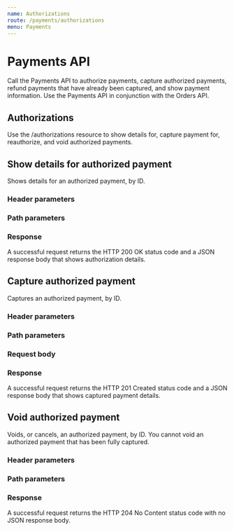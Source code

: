 ```yaml
---
name: Authorizations
route: /payments/authorizations
menu: Payments
---
```



# Payments API

Call the Payments API to authorize payments, capture authorized payments, refund payments that have already been captured, and show payment information. Use the Payments API in conjunction with the Orders API.

<h2>Authorizations</h2>

Use the /authorizations resource to show details for, capture payment for, reauthorize, and void authorized payments.

[//]: # "---------------------------------------------------------------------------"
[//]: # "-------------------------------SHOW DETAILS--------------------------------"
[//]: # "---------------------------------------------------------------------------"

## Show details for authorized payment

<Route method="GET" path="payments/authorizations/{authorization_id}" />

Shows details for an authorized payment, by ID.

### Header parameters

<RequestHeader />

### Path parameters

<ShowDetailsPath />

### Response

<div>
  A successful request returns the
  <span className="highlight-code">HTTP 200 OK</span> status code and a JSON response
  body that shows authorization details.
</div>
<ShowDetailsResponse />

[//]: # "---------------------------------------------------------------------------"
[//]: # "------------------------CAPTURE AUTHORIZED PAYMENT-------------------------"
[//]: # "---------------------------------------------------------------------------"

## Capture authorized payment

<Route
  method="POST"
  path="/payments/authorizations/{authorization_id}/capture"
/>

Captures an authorized payment, by ID.

### Header parameters

<RequestHeader />

### Path parameters

<ShowDetailsPath />

### Request body

<CapturePaymentRequest />

### Response

<div>
  A successful request returns the
  <span className="highlight-code">HTTP 201 Created</span> status code and a JSON
  response body that shows captured payment details.
</div>
<CapturePaymentResponse />

[//]: # "---------------------------------------------------------------------------"
[//]: # "--------------------------VOID AUTHORIZED PAYMENT--------------------------"
[//]: # "---------------------------------------------------------------------------"

## Void authorized payment

<Route method="POST" path="payments/authorizations/{authorization_id}/void" />

Voids, or cancels, an authorized payment, by ID. You cannot void an authorized payment that has been fully captured.

### Header parameters

<RequestHeader />

### Path parameters

<ShowDetailsPath />

### Response

<div>
  A successful request returns the
  <span className="highlight-code">HTTP 204 No Content</span> status code with no
  JSON response body.
</div>
